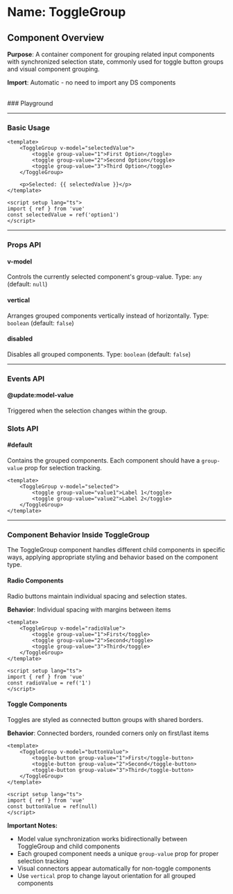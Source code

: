 
<Meta of={ToggleGroup} />

# Name: ToggleGroup
## Component Overview

**Purpose**: A container component for grouping related input components with synchronized selection state, commonly used for toggle button groups and visual component grouping.

**Import**: Automatic - no need to import any DS components

<br />
### Playground

<Canvas of={ToggleGroup.Radio} />
<Controls />

---

### Basic Usage

```vue
<template>
    <ToggleGroup v-model="selectedValue">
        <toggle group-value="1">First Option</toggle>
        <toggle group-value="2">Second Option</toggle>
        <toggle group-value="3">Third Option</toggle>
    </ToggleGroup>
    
    <p>Selected: {{ selectedValue }}</p>
</template>

<script setup lang="ts">
import { ref } from 'vue'
const selectedValue = ref('option1')
</script>
```

<Canvas sourceState="none" of={ToggleGroup.Radio} />

---

### Props API

#### v-model
Controls the currently selected component's group-value. Type: `any` (default: `null`)

#### vertical
Arranges grouped components vertically instead of horizontally. Type: `boolean` (default: `false`)

<Canvas sourceState="none" of={ToggleGroup.Vertical} />

#### disabled
Disables all grouped components. Type: `boolean` (default: `false`)

<Canvas sourceState="none" of={ToggleGroup.Disabled} />

---

### Events API

#### @update:model-value
Triggered when the selection changes within the group.

### Slots API

#### #default
Contains the grouped components. Each component should have a `group-value` prop for selection tracking.

```vue
<template>
    <ToggleGroup v-model="selected">
        <toggle group-value="value1">Label 1</toggle>
        <toggle group-value="value2">Label 2</toggle>
    </ToggleGroup>
</template>
```

---

### Component Behavior Inside ToggleGroup

The ToggleGroup component handles different child components in specific ways, applying appropriate styling and behavior based on the component type.

#### Radio Components
Radio buttons maintain individual spacing and selection states.

**Behavior**: Individual spacing with margins between items

```vue
<template>
    <ToggleGroup v-model="radioValue">
        <toggle group-value="1">First</toggle>
        <toggle group-value="2">Second</toggle>
        <toggle group-value="3">Third</toggle>
    </ToggleGroup>
</template>

<script setup lang="ts">
import { ref } from 'vue'
const radioValue = ref('1')
</script>
```

<Canvas sourceState="none" of={ToggleGroup.Radio} />

#### Toggle Components
Toggles are styled as connected button groups with shared borders.

**Behavior**: Connected borders, rounded corners only on first/last items

```vue
<template>
    <ToggleGroup v-model="buttonValue">
        <toggle-button group-value="1">First</toggle-button>
        <toggle-button group-value="2">Second</toggle-button>
        <toggle-button group-value="3">Third</toggle-button>
    </ToggleGroup>
</template>

<script setup lang="ts">
import { ref } from 'vue'
const buttonValue = ref(null)
</script>
```

<Canvas sourceState="none" of={ToggleGroup.Toggle} />

**Important Notes:**
- Model value synchronization works bidirectionally between ToggleGroup and child components
- Each grouped component needs a unique `group-value` prop for proper selection tracking
- Visual connectors appear automatically for non-toggle components
- Use `vertical` prop to change layout orientation for all grouped components